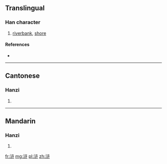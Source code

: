 {{also|滸}}
==Translingual==

===Han character===
{{Han char|rn=85|rad=水|as=06|sn=9|four=|canj=水戈女十 (EIVJ)}}

# [[riverbank]], [[shore]]

====References====
* {{Han ref|kx=0623.171|hdz=31616.090|uh=6D52|ud=27986}}

----

==Cantonese==

===Hanzi===
{{yue-hanzi|jyut=|y=wu2|tra=滸}}

# {{defn|lang=yue|sort=水06}}

----

==Mandarin==

===Hanzi===
{{cmn-hanzi|tra=滸|pin=[[cún]] ([[cun2]]), [[hǔ]] ([[hu3]]), [[xùn]] ([[xun4]])|wg=ts'un<sup>2</sup>, hu<sup>3</sup>, hsün<sup>4</sup>}}

# {{defn|lang=cmn|sort=水06}}

[[fr:浒]]
[[mg:浒]]
[[pl:浒]]
[[zh:浒]]